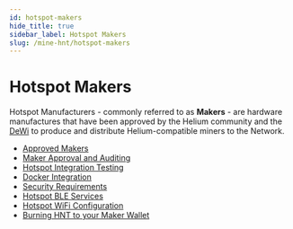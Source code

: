 ```yaml
---
id: hotspot-makers
hide_title: true
sidebar_label: Hotspot Makers
slug: /mine-hnt/hotspot-makers
---
```



# Hotspot Makers 

Hotspot Manufacturers - commonly referred to as **Makers** - are hardware manufactures that have been approved by the Helium community and the [DeWi](https://dewi.org) to produce and distribute Helium-compatible miners to the Network.


* [Approved Makers](/mine-hnt/hotspot-makers/approved-makers)
* [Maker Approval and Auditing](/mine-hnt/hotspot-makers/maker-approval-auditing)
* [Hotspot Integration Testing](/mine-hnt/hotspot-makers/hotspot-integration-testing)
* [Docker Integration](/mine-hnt/hotspot-makers/docker-integration)
* [Security Requirements](/mine-hnt/hotspot-makers/security-requirements)
* [Hotspot BLE Services](/mine-hnt/hotspot-makers/hotspot-ble-services)
* [Hotspot WiFi Configuration](/mine-hnt/hotspot-makers/hotspot-wifi-configuration)
* [Burning HNT to your Maker Wallet](/mine-hnt/hotspot-makers/burn-hnt-to-maker-wallet)
